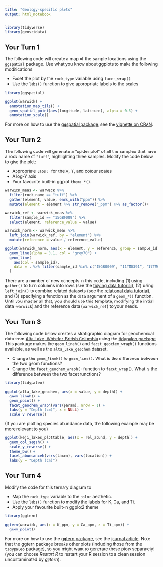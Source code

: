 ```yaml
---
title: "Geology-specific plots"
output: html_notebook
---
```


```r
library(tidyverse)
library(geoscidata)
```

## Your Turn 1

The following code will create a map of the sample locations using the `ggspatial` package. Use what you know about ggplots to make the following modifications:

- Facet the plot by the `rock_type` variable using `facet_wrap()`
- Use the `labs()` function to give appropriate labels to the scales

```r
library(ggspatial)

ggplot(warwick) +
  annotation_map_tile() +
  geom_spatial_point(aes(longitude, latitude), alpha = 0.5) +
  annotation_scale()
```

For more on how to use the [ggspatial package](https://github.com/paleolimbot/ggspatial), see the [vignette on CRAN](https://cran.r-project.org/web/packages/ggspatial/vignettes/ggspatial.html).

## Your Turn 2

The following code will generate a "spider plot" of all the samples that have a rock name of `"tuff"`, highlighting three samples. Modify the code below to give the plot:

- Appropriate `labs()` for the X, Y, and colour scales
- A log-Y axis
- Your favourite built-in ggplot `theme_*()`.

```r
warwick_meas <- warwick %>%
  filter(rock_name == "tuff") %>%
  gather(element, value, ends_with("ppm")) %>%
  mutate(element = element %>% str_remove("_ppm") %>% as_factor()) 

warwick_ref <- warwick_meas %>%
  filter(sample_id == "15GB0009") %>%
  select(element, reference_value = value)

warwick_norm <- warwick_meas %>%
  left_join(warwick_ref, by = "element") %>%
  mutate(reference = value / reference_value)

ggplot(warwick_norm, aes(x = element, y = reference, group = sample_id)) +
  geom_line(alpha = 0.1, col = "grey70") +
  geom_line(
    aes(col = sample_id), 
    data = . %>% filter(sample_id %in% c("15GB0009", "11TM0391", "17TM0377"))
  )
```

There are a number of new concepts in this code, including (1) using `gather()` to turn columns into rows (see the [tidying data tutorial](https://r4ds.had.co.nz/tidy-data.html)), (2) using `left_join()` to combine related datasets (see the [relational data tutorial](https://r4ds.had.co.nz/relational-data.html)), and (3) specifying a function as the `data` argument of a `geom_*()` function. Until you master all that, you should use this template, modifying the initial data (`warwick`) and the reference data (`warwick_ref`) to your needs.

## Your Turn 3

The following code below creates a stratigraphic diagram for geochemical data from [Alta Lake, Whistler, British Columbia](https://doi.org/10.1007/s10933-016-9919-x) using the [tidypaleo package](https://github.com/paleolimbot/tidypaleo). This package makes the `geom_lineh()` and `facet_geochem_wraph()` functions available, as well as the `alta_lake_geochem` dataset. 

- Change the `geom_lineh()` to `geom_line()`. What is the difference between the two geom functions?
- Change the `facet_geochem_wraph()` function to `facet_wrap()`. What is the difference between the two facet functions?

```r
library(tidypaleo)

ggplot(alta_lake_geochem, aes(x = value, y = depth)) +
  geom_lineh() +
  geom_point() +
  facet_geochem_wraph(vars(param), nrow = 1) +
  labs(y = "Depth (cm)", x = NULL) +
  scale_y_reverse()
```

(If you are plotting species abundance data, the following example may be more relevant to you)

```r
ggplot(keji_lakes_plottable, aes(x = rel_abund, y = depth)) +
  geom_col_segsh() +
  scale_y_reverse() +
  theme_bw() +
  facet_abundanceh(vars(taxon), vars(location)) +
  labs(y = "Depth (cm)")
```

## Your Turn 4

Modify the code for this ternary diagram to 

- Map the `rock_type` variable to the `color` aesthetic. 
- Use the `labs()` function to modify the labels for K, Ca, and Ti.
- Apply your favourite built-in ggplot2 theme

```r
library(ggtern)

ggtern(warwick, aes(x = K_ppm, y = Ca_ppm, z = Ti_ppm)) +
  geom_point()
```

For more on how to use the [ggtern package](http://ggtern.com), see the [journal article](https://www.jstatsoft.org/article/view/v087c03). Note that the ggtern package breaks other plots (including those from the `tidypaleo` package), so you might want to generate these plots separately! (you can choose _Restart R_ to restart your R session to a clean session uncontaminated by _ggtern_).
